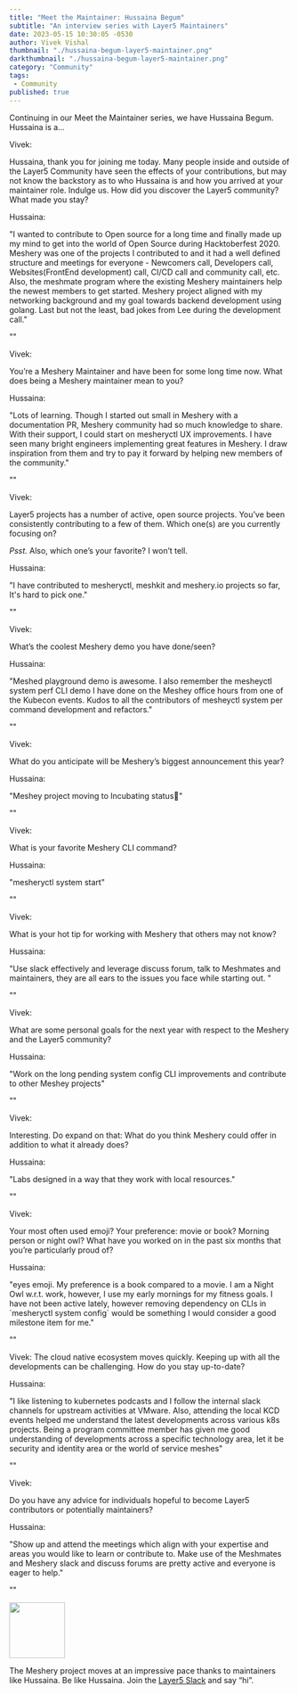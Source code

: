 ```yaml
---
title: "Meet the Maintainer: Hussaina Begum"
subtitle: "An interview series with Layer5 Maintainers"
date: 2023-05-15 10:30:05 -0530
author: Vivek Vishal
thumbnail: "./hussaina-begum-layer5-maintainer.png"
darkthumbnail: "./hussaina-begum-layer5-maintainer.png"
category: "Community"
tags:
 - Community
published: true
---
```

<BlogWrapper>
<MeetTheMaintainer>

<div class="intro"><p>Continuing in our Meet the Maintainer series, we have Hussaina Begum. Hussaina is a… 
</p></div>

<div class="interviewer">
<span>Vivek:</span>
  <p>
    Hussaina, thank you for joining me today. Many people inside and outside of the Layer5 Community have seen the effects of your contributions, but may not know the backstory as to who Hussaina is and how you arrived at your maintainer role. Indulge us. How did you discover the Layer5 community? What made you stay?
  </p>
</div>

<div class="interviewee">
<span>Hussaina:</span>
  <p>
    "I wanted to contribute to Open source for a long time and finally made up my mind to get into the world of Open Source during Hacktoberfest 2020. Meshery was one of the projects I contributed to and it had a well defined structure and meetings for everyone - Newcomers call, Developers call, Websites(FrontEnd development) call, CI/CD call and community call, etc. Also, the meshmate program where the existing Meshery maintainers help the newest members to get started. Meshery project aligned with my networking background and my goal towards backend development using golang. Last but not the least, bad jokes from Lee during the development call."
  </p>
  <p>
    ""
  </p>
</div>

<div class="interviewer">
<span>Vivek:</span>
  <p>You’re a Meshery Maintainer and have been for some long time now. What does being a Meshery maintainer mean to you?</p></div>

<div class="interviewee">
<span>Hussaina:</span>
  <p>
    "Lots of learning. Though I started out small in Meshery with a documentation PR, Meshery community had so much knowledge to share. With their support, I could start on mesheryctl UX improvements. I have seen many bright engineers implementing great features in Meshery. I draw inspiration from them and try to pay it forward by helping new members of the community."
  </p>
  <p>
    ""
  </p>
</div>

<div class="interviewer">
<span>Vivek:</span>
  <p>
  <Link to="/projects">Layer5 projects</Link> has a number of active, open source projects. You’ve been consistently contributing to a few of them. Which one(s) are you currently focusing on? 

  <i>Psst.</i> Also, which one’s your favorite? I won’t tell.
</p></div>

<div class="interviewee">
<span>Hussaina:</span>
  <p>
    "I have contributed to mesheryctl, meshkit and meshery.io projects so far, It's hard to pick one."
  </p>
  <p>
    ""
  </p>
</div>

<div class="interviewer">
  <span>Vivek:</span>
  <p>
    What’s the coolest Meshery demo you have done/seen?
  </p>
</div>

<div class="interviewee">
<span>Hussaina:</span>
  <p>
    "Meshed playground demo is awesome. I also remember the mesheyctl system perf CLI demo I have done on the Meshey office hours from one of the Kubecon events. Kudos to all the contributors of mesheyctl system per command development and refactors."
  </p>
  <p>
    ""
  </p>
</div>

<div class="interviewer">
<span>Vivek:</span>
  <p>
    What do you anticipate will be Meshery’s biggest announcement this year?
  </p>
</div>

<div class="interviewee">
<span>Hussaina:</span>
  <p>
    "Meshey project moving to Incubating status🙂"
  </p>
  <p>
    ""
  </p>
</div>

<div class="interviewer">
<span>Vivek:</span>
  <p>
    What is your favorite Meshery CLI command?
  </p>
</div>


<div class="interviewee">
<span>Hussaina:</span>
  <p>
    "mesheryctl system start"
  </p>
  <p>
    ""
  </p>
</div>


<div class="interviewer">
<span>Vivek:</span>
  <p>
    What is your hot tip for working with Meshery that others may not know?
  </p>
</div>

<div class="interviewee">
<span>Hussaina:</span>
  <p>
    "Use slack effectively and leverage discuss forum, talk to Meshmates and maintainers, they are all ears to the issues you face while starting out. "
  </p>
  <p>
    ""
  </p>
</div>

<div class="interviewer">
<span>Vivek:</span>
  <p>
    What are some personal goals for the next year with respect to the Meshery and the Layer5 community?
  </p>
</div>

<div class="interviewee">
<span>Hussaina:</span>
  <p>
    "Work on the long pending system config CLI improvements and contribute to other Meshey projects"
  </p>
  <p>
    ""
  </p>
</div>

<div class="interviewer">
<span>Vivek:</span><p>
Interesting. Do expand on that: What do you think Meshery could offer in addition to what it already does?
</p>
</div>

<div class="interviewee">
<span>Hussaina:</span>
  <p>
    "Labs designed in a way that they work with local resources."
  </p>
  <p>
    ""
  </p>
</div>

<div class="interviewer">
<span>Vivek:</span>
  <p>
    Your most often used emoji? Your preference: movie or book? Morning person or night owl? What have you worked on in the past six months that you’re particularly proud of?
  </p>
</div>

<div class="interviewee">
<span>Hussaina:</span>
  <p>
    "eyes emoji. My preference is a book compared to a movie. I am a Night Owl w.r.t. work, however, I use my early mornings for my fitness goals. I have not been active lately, however removing dependency on CLIs in `mesheryctl system config` would be something I would consider a good milestone item for me."
  </p>
  <p>
    ""
  </p>
</div>

Vivek: The cloud native ecosystem moves quickly. Keeping up with all the developments can be challenging. How do you stay up-to-date?

<div class="interviewee">
<span>Hussaina:</span>
  <p>
    "I like listening to kubernetes podcasts and I follow the internal slack channels for upstream activities at VMware. Also, attending the local KCD events helped me understand the latest developments across various k8s projects. Being a program committee member has given me good understanding of developments across a specific technology area, let it be security and identity area or the world of service meshes"
  </p>
  <p>
    ""
  </p>
</div>

<div class="interviewer">
<span>Vivek:</span><p> Do you have any advice for individuals hopeful to become Layer5 contributors or potentially maintainers?
</p></div>

<div class="interviewee">
<span>Hussaina:</span>
  <p>
    "Show up and attend the meetings which align with your expertise and areas you would like to learn or contribute to. Make use of the Meshmates and Meshery slack and discuss forums are pretty active and everyone is eager to help."
  </p>
  <p>
    ""
  </p>
</div>

<div class="note"><img src={ForkLift} height="100px" /><p>The Meshery project moves at an impressive pace thanks to maintainers like Hussaina. Be like Hussaina. Join the <a href="https://slack.layer5.io">Layer5 Slack</a> and say “hi”.
</p></div>

</MeetTheMaintainer>
</BlogWrapper>
